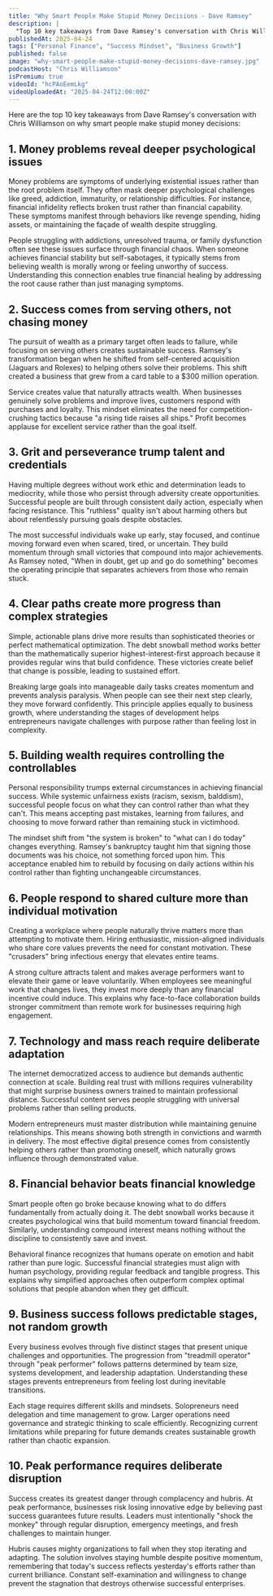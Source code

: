 ```yaml
---
title: "Why Smart People Make Stupid Money Decisions - Dave Ramsey"
description: |
  "Top 10 key takeaways from Dave Ramsey's conversation with Chris Williamson on why smart people make stupid money decisions."
publishedAt: 2025-04-24
tags: ["Personal Finance", "Success Mindset", "Business Growth"]
published: false
image: "why-smart-people-make-stupid-money-decisions-dave-ramsey.jpg"
podcastHost: "Chris Williamson"
isPremium: true
videoId: "hcPAoEemLkg"
videoUploadedAt: "2025-04-24T12:00:00Z"
---
```



<PodcastSummaryPageLayout frontmatter={frontmatter}>

Here are the top 10 key takeaways from Dave Ramsey's conversation with Chris Williamson on why smart people make stupid money decisions:

## 1. Money problems reveal deeper psychological issues

Money problems are symptoms of underlying existential issues rather than the root problem itself. They often mask deeper psychological challenges like greed, addiction, immaturity, or relationship difficulties. For instance, financial infidelity reflects broken trust rather than financial capability. These symptoms manifest through behaviors like revenge spending, hiding assets, or maintaining the façade of wealth despite struggling.

People struggling with addictions, unresolved trauma, or family dysfunction often see these issues surface through financial chaos. When someone achieves financial stability but self-sabotages, it typically stems from believing wealth is morally wrong or feeling unworthy of success. Understanding this connection enables true financial healing by addressing the root cause rather than just managing symptoms.

## 2. Success comes from serving others, not chasing money

The pursuit of wealth as a primary target often leads to failure, while focusing on serving others creates sustainable success. Ramsey's transformation began when he shifted from self-centered acquisition (Jaguars and Rolexes) to helping others solve their problems. This shift created a business that grew from a card table to a $300 million operation.

Service creates value that naturally attracts wealth. When businesses genuinely solve problems and improve lives, customers respond with purchases and loyalty. This mindset eliminates the need for competition-crushing tactics because "a rising tide raises all ships." Profit becomes applause for excellent service rather than the goal itself.

## 3. Grit and perseverance trump talent and credentials

Having multiple degrees without work ethic and determination leads to mediocrity, while those who persist through adversity create opportunities. Successful people are built through consistent daily action, especially when facing resistance. This "ruthless" quality isn't about harming others but about relentlessly pursuing goals despite obstacles.

The most successful individuals wake up early, stay focused, and continue moving forward even when scared, tired, or uncertain. They build momentum through small victories that compound into major achievements. As Ramsey noted, "When in doubt, get up and go do something" becomes the operating principle that separates achievers from those who remain stuck.

## 4. Clear paths create more progress than complex strategies

Simple, actionable plans drive more results than sophisticated theories or perfect mathematical optimization. The debt snowball method works better than the mathematically superior highest-interest-first approach because it provides regular wins that build confidence. These victories create belief that change is possible, leading to sustained effort.

Breaking large goals into manageable daily tasks creates momentum and prevents analysis paralysis. When people can see their next step clearly, they move forward confidently. This principle applies equally to business growth, where understanding the stages of development helps entrepreneurs navigate challenges with purpose rather than feeling lost in complexity.

## 5. Building wealth requires controlling the controllables

Personal responsibility trumps external circumstances in achieving financial success. While systemic unfairness exists (racism, sexism, balddism), successful people focus on what they can control rather than what they can't. This means accepting past mistakes, learning from failures, and choosing to move forward rather than remaining stuck in victimhood.

The mindset shift from "the system is broken" to "what can I do today" changes everything. Ramsey's bankruptcy taught him that signing those documents was his choice, not something forced upon him. This acceptance enabled him to rebuild by focusing on daily actions within his control rather than fighting unchangeable circumstances.

## 6. People respond to shared culture more than individual motivation

Creating a workplace where people naturally thrive matters more than attempting to motivate them. Hiring enthusiastic, mission-aligned individuals who share core values prevents the need for constant motivation. These "crusaders" bring infectious energy that elevates entire teams.

A strong culture attracts talent and makes average performers want to elevate their game or leave voluntarily. When employees see meaningful work that changes lives, they invest more deeply than any financial incentive could induce. This explains why face-to-face collaboration builds stronger commitment than remote work for businesses requiring high engagement.

## 7. Technology and mass reach require deliberate adaptation

The internet democratized access to audience but demands authentic connection at scale. Building real trust with millions requires vulnerability that might surprise business owners trained to maintain professional distance. Successful content serves people struggling with universal problems rather than selling products.

Modern entrepreneurs must master distribution while maintaining genuine relationships. This means showing both strength in convictions and warmth in delivery. The most effective digital presence comes from consistently helping others rather than promoting oneself, which naturally grows influence through demonstrated value.

## 8. Financial behavior beats financial knowledge

Smart people often go broke because knowing what to do differs fundamentally from actually doing it. The debt snowball works because it creates psychological wins that build momentum toward financial freedom. Similarly, understanding compound interest means nothing without the discipline to consistently save and invest.

Behavioral finance recognizes that humans operate on emotion and habit rather than pure logic. Successful financial strategies must align with human psychology, providing regular feedback and tangible progress. This explains why simplified approaches often outperform complex optimal solutions that people abandon when they get difficult.

## 9. Business success follows predictable stages, not random growth

Every business evolves through five distinct stages that present unique challenges and opportunities. The progression from "treadmill operator" through "peak performer" follows patterns determined by team size, systems development, and leadership adaptation. Understanding these stages prevents entrepreneurs from feeling lost during inevitable transitions.

Each stage requires different skills and mindsets. Solopreneurs need delegation and time management to grow. Larger operations need governance and strategic thinking to scale efficiently. Recognizing current limitations while preparing for future demands creates sustainable growth rather than chaotic expansion.

## 10. Peak performance requires deliberate disruption

Success creates its greatest danger through complacency and hubris. At peak performance, businesses risk losing innovative edge by believing past success guarantees future results. Leaders must intentionally "shock the monkey" through regular disruption, emergency meetings, and fresh challenges to maintain hunger.

Hubris causes mighty organizations to fall when they stop iterating and adapting. The solution involves staying humble despite positive momentum, remembering that today's success reflects yesterday's efforts rather than current brilliance. Constant self-examination and willingness to change prevent the stagnation that destroys otherwise successful enterprises.

</PodcastSummaryPageLayout>
